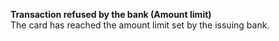   
<Card title="101102" href="/development-ressources/errors/codes/101102">  

 **Transaction refused by the bank (Amount limit)**  
 The card has reached the amount limit set by the issuing bank.  

</Card>